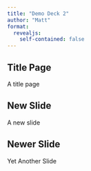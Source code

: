 ```yaml
---
title: "Demo Deck 2"
author: "Matt"
format: 
  revealjs:
    self-contained: false
---
```


## Title Page

A title page

## New Slide

A new slide

## Newer Slide

Yet Another Slide